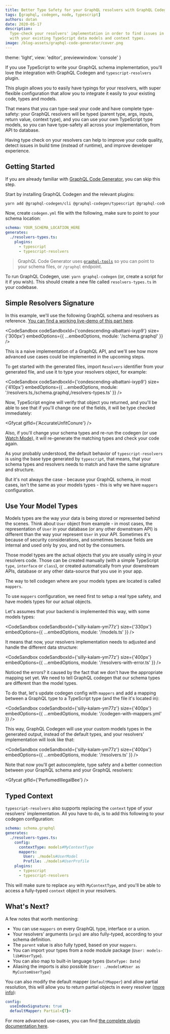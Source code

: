 ```yaml
---
title: Better Type Safety for your GraphQL resolvers with GraphQL Codegen
tags: [graphql, codegen, node, typescript]
authors: dotan
date: 2020-05-17
description:
  Type-check your resolvers' implementation in order to find issues in build-time. Simply integrate
  with your existing TypeScript data models and context types.
image: /blog-assets/graphql-code-generator/cover.png
---
```


  theme: 'light',
  view: 'editor',
  previewwindow: 'console'
}

If you use TypeScript to write your GraphQL schema implementation, you'll love the integration with
GraphQL Codegen and `typescript-resolvers` plugin.

This plugin allows you to easily have typings for your resolvers, with super flexible configuration
that allow you to integrate it easily to your existing code, types and models.

That means that you can type-seal your code and have complete type-safety: your GraphQL resolvers
will be typed (parent type, args, inputs, return value, context type), and you can use your own
TypeScript type models, so you can have type-safety all across your implementation, from API to
database.

Having type check on your resolvers can help to improve your code quality, detect issues in build
time (instead of runtime), and improve developer experience.

## Getting Started

If you are already familiar with [GraphQL Code Generator](https://the-guild.dev/graphql/codegen),
you can skip this step.

Start by installing GraphQL Codegen and the relevant plugins:

```sh
yarn add @graphql-codegen/cli @graphql-codegen/typescript @graphql-codegen/typescript-resolvers
```

Now, create `codegen.yml` file with the following, make sure to point to your schema location:

```yaml
schema: YOUR_SCHEMA_LOCATION_HERE
generates:
  ./resolvers-types.ts:
    plugins:
      - typescript
      - typescript-resolvers
```

> GraphQL Code Generator uses [`graphql-tools`](https://the-guild.dev/graphql/tools) so you can
> point to your schema files, or `/graphql` endpoint.

To run GraphQL Codegen, use: `yarn graphql-codegen` (or, create a script for it if you wish). This
should create a new file called `resolvers-types.ts` in your codebase.

## Simple Resolvers Signature

In this example, we'll use the following GraphQL schema and resolvers as reference.
[You can find a working live-demo of this part here](https://codesandbox.io/s/condescending-albattani-ixyp9?file=/resolvers.ts).

<CodeSandbox
  codeSandboxId={'condescending-albattani-ixyp9'}
  size={'300px'}
  embedOptions={{ ...embedOptions, module: '/schema.graphql' }}
/>

This is a naive implementation of a GraphQL API, and we'll see how more advanced use cases could be
implemented in the upcoming steps.

To get started with the generated files, import `Resolvers` identifier from your generated file, and
use it to type your resolvers object, for example:

<CodeSandbox
  codeSandboxId={'condescending-albattani-ixyp9'}
  size={'410px'}
  embedOptions={{
    ...embedOptions,
    module: '/resolvers.ts,/schema.graphql,/resolvers-types.ts'
  }}
/>

Now, TypeScript engine will verify that object you returned, and you'll be able to see that if
you'll change one of the fields, it will be type checked immediately:

<Gfycat gifId={'AccurateUnfitConure'} />

Also, if you'll change your schema types and re-run the codegen (or use
[Watch Mode](https://graphql-code-generator.com/docs/getting-started/development-workflow#watch-mode)),
it will re-generate the matching types and check your code again.

As your probably understood, the default behavior of `typescript-resolvers` is using the base type
generated by `typescript`, that means, that your schema types and resolvers needs to match and have
the same signature and structure.

But it's not always the case - because your GraphQL schema, in most cases, isn't the same as your
models types - this is why we have `mappers` configuration.

## Use Your Model Types

Models types are the way your data is being stored or represented behind the scenes. Think about
`User` object from example - in most cases, the representation of `User` in your database (or any
other downstream API) is different than the way your represent `User` in your API. Sometimes it's
because of security considerations, and sometimes because fields are internal and used only by you,
and not by the consumers.

Those model types are the actual objects that you are usually using in your resolvers code. Those
can be created manually (with a simple TypeScript `type`, `interface` or `class`), or created
automatically from your downstream APIs, database or any other data-source that you use in your app.

The way to tell codegen where are your models types are located is called `mappers`.

To use `mappers` configuration, we need first to setup a real type safety, and have models types for
our actual objects.

Let's assumes that your backend is implemented this way, with some models types:

<CodeSandbox
  codeSandboxId={'silly-kalam-ym77z'}
  size={'330px'}
  embedOptions={{ ...embedOptions, module: '/models.ts' }}
/>

It means that now, your resolvers implementation needs to adjusted and handle the different data
structure:

<CodeSandbox
  codeSandboxId={'silly-kalam-ym77z'}
  size={'400px'}
  embedOptions={{ ...embedOptions, module: '/resolvers-with-error.ts' }}
/>

Noticed the errors? it caused by the fact that we don't have the appropriate mapping set yet. We
need to tell GraphQL codegen that our schema types are different than the model types.

To do that, let's update codegen config with `mappers` and add a mapping between a GraphQL type to a
TypeScript type (and the file it's located in):

<CodeSandbox
  codeSandboxId={'silly-kalam-ym77z'}
  size={'400px'}
  embedOptions={{ ...embedOptions, module: '/codegen-with-mappers.yml' }}
/>

This way, GraphQL Codegen will use your custom models types in the generated output, instead of the
default types, and your resolvers' implementation will look like that:

<CodeSandbox
  codeSandboxId={'silly-kalam-ym77z'}
  size={'400px'}
  embedOptions={{ ...embedOptions, module: '/resolvers.ts' }}
/>

Note that now you'll get autocomplete, type safety and a better connection between your GraphQL
schema and your GraphQL resolvers:

<Gfycat gifId={'PerfumedIllegalBee'} />

## Typed Context

`typescript-resolvers` also supports replacing the `context` type of your resolvers' implementation.
All you have to do, is to add this following to your codegen configuration:

```yaml
schema: schema.graphql
generates:
  ./resolvers-types.ts:
    config:
      contextType: models#MyContextType
      mappers:
        User: ./models#UserModel
        Profile: ./models#UserProfile
    plugins:
      - typescript
      - typescript-resolvers
```

This will make sure to replace `any` with `MyContextType`, and you'll be able to access a
fully-typed `context` object in your resolvers.

## What's Next?

A few notes that worth mentioning:

- You can use `mappers` on every GraphQL type, interface or a union.
- Your resolvers' arguments (`args`) are also fully-typed, according to your schema definition.
- The `parent` value is also fully typed, based on your `mappers`.
- You can import your types from a node module package (`User: models-lib#UserType`).
- You can also map to built-in language types (`DateType: Date`)
- Aliasing the imports is also possible (`User: ./models#User as MyCustomUserType`)

You can also modify the default mapper (`defaultMapper`) and allow partial resolution, this will
allow you to return partial objects in every resolver
([more info](https://github.com/dotansimha/graphql-code-generator/issues/1133#issuecomment-456812621)):

```yaml
config:
  useIndexSignature: true
  defaultMapper: Partial<{T}>
```

For more advanced use-cases, you can find
[the complete plugin documentation here](https://graphql-code-generator.com/docs/plugins/typescript-resolvers/#configuration).
